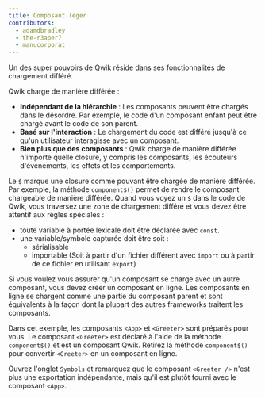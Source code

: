 ```yaml
---
title: Composant léger
contributors:
  - adamdbradley
  - the-r3aper7
  - manucorporat
---
```


Un des super pouvoirs de Qwik réside dans ses fonctionnalités de chargement différé.

Qwik charge de manière différée :

- **Indépendant de la hiérarchie** : Les composants peuvent être chargés dans le désordre. Par exemple, le code d'un composant enfant peut être chargé avant le code de son parent.
- **Basé sur l'interaction** : Le chargement du code est différé jusqu'à ce qu'un utilisateur interagisse avec un composant.
- **Bien plus que des composants** : Qwik charge de manière différée n'importe quelle closure, y compris les composants, les écouteurs d'événements, les effets et les comportements.

Le `$` marque une closure comme pouvant être chargée de manière différée. Par exemple, la méthode `component$()` permet de rendre le composant chargeable de manière différée. Quand vous voyez un `$` dans le code de Qwik, vous traversez une zone de chargement différé et vous devez être attentif aux règles spéciales :

- toute variable à portée lexicale doit être déclarée avec `const`.
- une variable/symbole capturée doit être soit :
  - sérialisable
  - importable (Soit à partir d'un fichier différent avec `import` ou à partir de ce fichier en utilisant `export`)

Si vous voulez vous assurer qu'un composant se charge avec un autre composant, vous devez créer un composant en ligne. Les composants en ligne se chargent comme une partie du composant parent et sont équivalents à la façon dont la plupart des autres frameworks traitent les composants.

Dans cet exemple, les composants `<App>` et `<Greeter>` sont préparés pour vous. Le composant `<Greeter>` est déclaré à l'aide de la méthode `component$()` et est un composant Qwik. Retirez la méthode `component$()` pour convertir `<Greeter>` en un composant en ligne.

Ouvrez l'onglet `Symbols` et remarquez que le composant `<Greeter />` n'est plus une exportation indépendante, mais qu'il est plutôt fourni avec le composant `<App>`.

